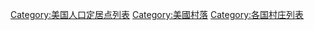 [[Category:美国人口定居点列表|Category:美国人口定居点列表]]
[[Category:美國村落|Category:美國村落]]
[[Category:各国村庄列表|Category:各国村庄列表]]